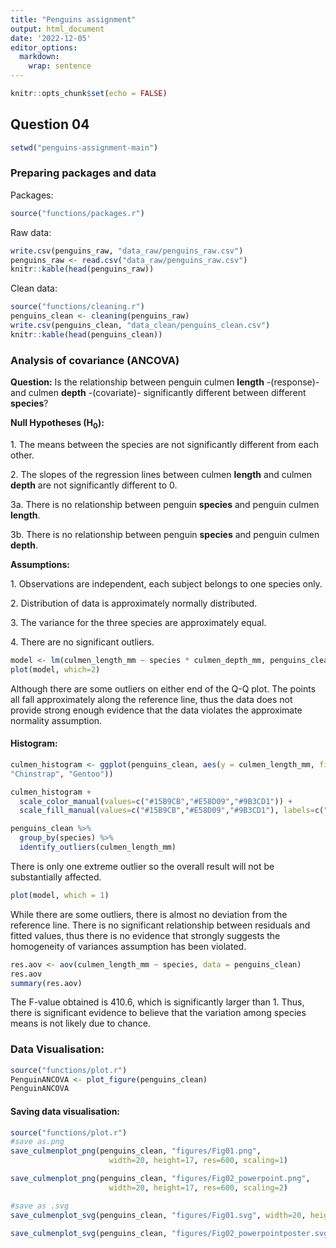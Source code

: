 ---
title: "Penguins assignment"
output: html_document
date: '2022-12-05'
editor_options: 
  markdown: 
    wrap: sentence
---

```{r setup, include=FALSE}
knitr::opts_chunk$set(echo = FALSE)
```

## Question 04

```{r}
setwd("penguins-assignment-main")
```

### Preparing packages and data

Packages:

```{r packages, message=FALSE, warning=FALSE, }
source("functions/packages.r")
```

Raw data:

```{r penguins_raw, }
write.csv(penguins_raw, "data_raw/penguins_raw.csv")
penguins_raw <- read.csv("data_raw/penguins_raw.csv")
knitr::kable(head(penguins_raw))
```

Clean data:

```{r penguins_clean, }
source("functions/cleaning.r")
penguins_clean <- cleaning(penguins_raw)
write.csv(penguins_clean, "data_clean/penguins_clean.csv")
knitr::kable(head(penguins_clean))
```

### Analysis of covariance (ANCOVA)

**Question:** Is the relationship between penguin culmen **length** -(response)- and culmen **depth** -(covariate)- significantly different between different **species**?

**Null Hypotheses (H~0~):**

1\.
The means between the species are not significantly different from each other.

2\.
The slopes of the regression lines between culmen **length** and culmen **depth** are not significantly different to 0.

3a.
There is no relationship between penguin **species** and penguin culmen **length**.

3b.
There is no relationship between penguin **species** and penguin culmen **depth**.

**Assumptions:**

1\.
Observations are independent, each subject belongs to one species only.

2\.
Distribution of data is approximately normally distributed.

3\.
The variance for the three species are approximately equal.

4\.
There are no significant outliers.

```{r qqplot}
model <- lm(culmen_length_mm ~ species * culmen_depth_mm, penguins_clean)
plot(model, which=2)
```

Although there are some outliers on either end of the Q-Q plot.
The points all fall approximately along the reference line, thus the data does not provide strong enough evidence that the data violates the approximate normality assumption.

#### Histogram:

```{r histogram}
culmen_histogram <- ggplot(penguins_clean, aes(y = culmen_length_mm, fill = species)) + geom_histogram(alpha=0.5, bins=20) + coord_flip() + labs(x= "Count", y = "Culmen length (mm)") + scale_fill_discrete(name="Species", labels=c("Adelie", 
"Chinstrap", "Gentoo"))

culmen_histogram +
  scale_color_manual(values=c("#15B9CB","#E58D09","#9B3CD1")) +
  scale_fill_manual(values=c("#15B9CB","#E58D09","#9B3CD1"), labels=c("Adelie", "Chinstrap", "Gentoo"))

```

```{r outliers}
penguins_clean %>%
  group_by(species) %>%
  identify_outliers(culmen_length_mm)
```

There is only one extreme outlier so the overall result will not be substantially affected.

```{r}
plot(model, which = 1)
```

While there are some outliers, there is almost no deviation from the reference line.
There is no significant relationship between residuals and fitted values, thus there is no evidence that strongly suggests the homogeneity of variances assumption has been violated.

```{r anova}
res.aov <- aov(culmen_length_mm ~ species, data = penguins_clean)
res.aov
summary(res.aov)
```

The F-value obtained is 410.6, which is significantly larger than 1.
Thus, there is significant evidence to believe that the variation among species means is not likely due to chance.

### Data Visualisation:

```{r plot, , include=TRUE}
source("functions/plot.r")
PenguinANCOVA <- plot_figure(penguins_clean)
PenguinANCOVA
```

#### Saving data visualisation:

```{r save, warning=FALSE}
source("functions/plot.r")
#save as.png
save_culmenplot_png(penguins_clean, "figures/Fig01.png", 
                      width=20, height=17, res=600, scaling=1)

save_culmenplot_png(penguins_clean, "figures/Fig02_powerpoint.png", 
                      width=20, height=17, res=600, scaling=2)

#save as .svg
save_culmenplot_svg(penguins_clean, "figures/Fig01.svg", width=20, height=17, scaling=2.3)

save_culmenplot_svg(penguins_clean, "figures/Fig02_powerpointposter.svg", width=20, height=17, scaling=4.2)
```
